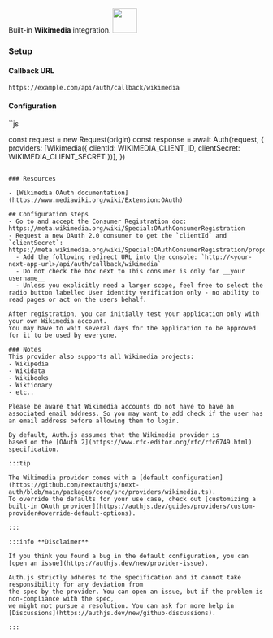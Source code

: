 <div
  style={{
    backgroundColor: "#000",
    display: "flex",
    justifyContent: "space-between",
    color: "#fff",
    padding: 16,
  }}
>
  <span>
    Built-in <b> Wikimedia</b> integration.
  </span>
  <a href="https://mediawiki.org/">
    <img
      style={{ display: "block" }}
      src="/img/providers/wikimedia.svg"
      height="48"
    />
  </a>
</div>

### Setup

#### Callback URL

```
https://example.com/api/auth/callback/wikimedia
```

#### Configuration

``js

const request = new Request(origin)
const response = await Auth(request, {
providers: [Wikimedia({ clientId: WIKIMEDIA_CLIENT_ID, clientSecret: WIKIMEDIA_CLIENT_SECRET })],
})

```

### Resources

- [Wikimedia OAuth documentation](https://www.mediawiki.org/wiki/Extension:OAuth)

## Configuration steps
- Go to and accept the Consumer Registration doc: https://meta.wikimedia.org/wiki/Special:OAuthConsumerRegistration
- Request a new OAuth 2.0 consumer to get the `clientId` and `clientSecret`: https://meta.wikimedia.org/wiki/Special:OAuthConsumerRegistration/propose/oauth2
  - Add the following redirect URL into the console: `http://<your-next-app-url>/api/auth/callback/wikimedia`
  - Do not check the box next to This consumer is only for __your username__
  - Unless you explicitly need a larger scope, feel free to select the radio button labelled User identity verification only - no ability to read pages or act on the users behalf.

After registration, you can initially test your application only with your own Wikimedia account.
You may have to wait several days for the application to be approved for it to be used by everyone.

### Notes
This provider also supports all Wikimedia projects:
- Wikipedia
- Wikidata
- Wikibooks
- Wiktionary
- etc..

Please be aware that Wikimedia accounts do not have to have an associated email address. So you may want to add check if the user has an email address before allowing them to login.

By default, Auth.js assumes that the Wikimedia provider is
based on the [OAuth 2](https://www.rfc-editor.org/rfc/rfc6749.html) specification.

:::tip

The Wikimedia provider comes with a [default configuration](https://github.com/nextauthjs/next-auth/blob/main/packages/core/src/providers/wikimedia.ts).
To override the defaults for your use case, check out [customizing a built-in OAuth provider](https://authjs.dev/guides/providers/custom-provider#override-default-options).

:::

:::info **Disclaimer**

If you think you found a bug in the default configuration, you can [open an issue](https://authjs.dev/new/provider-issue).

Auth.js strictly adheres to the specification and it cannot take responsibility for any deviation from
the spec by the provider. You can open an issue, but if the problem is non-compliance with the spec,
we might not pursue a resolution. You can ask for more help in [Discussions](https://authjs.dev/new/github-discussions).

:::
```
